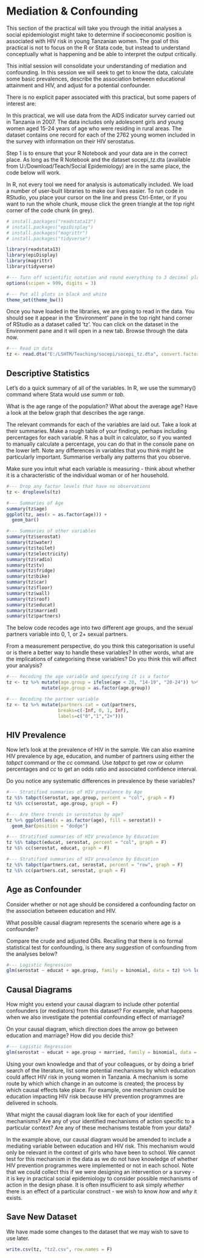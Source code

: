 
# Mediation & Confounding

This section of the practical will take you through the initial analyses a social epidemiologist might take to determine if socioeconomic position is associated with HIV risk in young Tanzanian women. The goal of this practical is not to focus on the R or Stata code, but instead to understand conceptually what is happening and be able to interpret the output critically.

This initial session will consolidate your understanding of mediation and confounding. In this session we will seek to get to know the data, calculate some basic prevalences, describe the association between educational attainment and HIV, and adjust for a potential confounder.

There is no explicit paper associated with this practical, but some papers of interest are: 

In this practical, we will use data from the AIDS indicator survey carried out in Tanzania in 2007. The data includes only adolescent girls and young women aged 15-24 years of age who were residing in rural areas. The dataset contains one record for each of the 2762 young women included in the survey with information on their HIV serostatus.

Step 1 is to ensure that your R Notebook and your data are in the correct place. As long as the R Notebook and the dataset socepi_tz.dta (available from U:/Download/Teach/Social Epidemiology) are in the same place, the code below will work.

In R, not every tool we need for analysis is automatically included. We load a number of user-built libraries to make our lives easier. To run code in RStudio, you place your cursor on the line and press Ctrl-Enter, or if you want to run the whole chunk, mouse click the green triangle at the top right corner of the code chunk (in grey).


```r
# install.packages("readstata13")
# install.packages("epiDisplay")
# install.packages("magrittr")
# install.packages("tidyverse")

library(readstata13)
library(epiDisplay)
library(magrittr)
library(tidyverse)

#--- Turn off scientific notation and round everything to 3 decimal places
options(scipen = 999, digits = 3)

#--- Put all plots in black and white
theme_set(theme_bw())

```

Once you have loaded in the libraries, we are going to read in the data. You should see it appear in the 'Environment' pane in the top right hand corner of RStudio as a dataset called 'tz'. You can click on the dataset in the Environment pane and it will open in a new tab. Browse through the data now. 

```r
#--- Read in data
tz <- read.dta("E:/LSHTM/Teaching/socepi/socepi_tz.dta", convert.factors = T)

```

## Descriptive Statistics

Let's do a quick summary of all of the variables. In R, we use the summary() command where Stata would use _summ_ or _tab_.

What is the age range of the population? What about the average age? Have a look at the below graph that describes the age range. 

The relevant commands for each of the variables are laid out. Take a look at their summaries. Make a rough table of your findings, perhaps including percentages for each variable. R has a built in calculator, so if you wanted to manually calculate a percentage, you can do that in the console pane on the lower left. Note any differences in variables that you think might be particularly important. Summarise verbally any patterns that you observe.

Make sure you intuit what each variable is measuring - think about whether it is a characteristic of the individual woman or of her household. 

```r
#--- Drop any factor levels that have no observations
tz <- droplevels(tz)

#--- Summaries of Age
summary(tz$age)
ggplot(tz, aes(x = as.factor(age))) +
  geom_bar()

#--- Summaries of other variables
summary(tz$serostat)
summary(tz$water)
summary(tz$toilet)
summary(tz$electricity)
summary(tz$radio)
summary(tz$tv)
summary(tz$fridge)
summary(tz$bike)
summary(tz$car)
summary(tz$floor)
summary(tz$wall)
summary(tz$roof)
summary(tz$educat)
summary(tz$married)
summary(tz$partners)

```

The below code recodes age into two different age groups, and the sexual partners variable into 0, 1, or 2+ sexual partners. 

From a measurement perspective, do you think this categorisation is useful or is there a better way to handle these variables? In other words, what are the implications of categorising these variables? Do you think this will affect your analysis? 


```r
#--- Recoding the age variable and specifying it is a factor
tz <- tz %>% mutate(age.group = ifelse(age < 20, "14-19", "20-24")) %>% 
             mutate(age.group = as.factor(age.group))

#--- Recoding the partner variable
tz <- tz %>% mutate(partners.cat = cut(partners,
                   breaks=c(-Inf, 0, 1, Inf), 
                   labels=c("0","1","2+")))
```

## HIV Prevalence

Now let's look at the prevalence of HIV in the sample. We can also examine HIV prevalence by age, education, and number of partners using either the _tabpct_ command or the _cc_ command. Use _tabpct_ to get row or column percentages and _cc_ to get an odds ratio and associated confidence interval. 

Do you notice any systematic differences in prevalence by these variables?


```r
#--- Stratified summaries of HIV prevalence by Age
tz %$% tabpct(serostat, age.group, percent = "col", graph = F)
tz %$% cc(serostat, age.group, graph = F)

#--- Are there trends in serostatus by age?
tz %>% ggplot(aes(x = as.factor(age), fill = serostat)) +
  geom_bar(position = "dodge")

#--- Stratified summaries of HIV prevalence by Education
tz %$% tabpct(educat, serostat, percent = "col", graph = F)
tz %$% cc(serostat, educat, graph = F) 

#--- Stratified summaries of HIV prevalence by Education
tz %$% tabpct(partners.cat, serostat, percent = "row", graph = F)
tz %$% cc(partners.cat, serostat, graph = F) 

```

## Age as Confounder

Consider whether or not age should be considered a confounding factor on the association between education and HIV.

What possible causal diagram represents the scenario where age is a confounder?

Compare the crude and adjusted ORs. Recalling that there is no formal statistical test for confounding, is there any _suggestion_ of confounding from the analyses below? 

```r
#--- Logistic Regression
glm(serostat ~ educat + age.group, family = binomial, data = tz) %>% logistic.display() 
```

## Causal Diagrams

How might you extend your causal diagram to include other potential confounders (or mediators) from this dataset? For example, what happens when we also investigate the potential confounding effect of marriage? 

On your causal diagram, which direction does the arrow go between education and marriage? How did you decide this?

```r
#--- Logistic Regression
glm(serostat ~ educat + age.group + married, family = binomial, data = tz) %>% logistic.display() 
```

Using your own knowledge and that of your colleagues, or by doing a brief search of the literature, list some potential mechanisms by which education could affect HIV risk in young women in Tanzania. A mechanism is some route by which which change in an outcome is created; the process by which causal effects take place. For example, one mechanism could be education impacting HIV risk because HIV prevention programmes are delivered in schools.

What might the causal diagram look like for each of your identified mechanisms? Are any of your identified mechanisms of action specific to a particular context? Are any of these mechanisms testable from your data? 

In the example above, our causal diagram would be amended to include a mediating variable between education and HIV risk. This mechanism would only be relevant in the context of girls who have been to school. We cannot test for this mechanism in the data as we do not have knowledge of whether HIV prevention programmes were implemented or not in each school. Note that we could collect this if we were designing an intervention or a survey - it is key in practical social epidemiology to consider possible mechanisms of action in the design phase. It is often insufficient to ask simply _whether_ there is an effect of a particular construct - we wish to know _how_ and _why_ it exists. 

## Save New Dataset

We have made some changes to the dataset that we may wish to save to use later.

```r
write.csv(tz, "tz2.csv", row.names = F)
```



